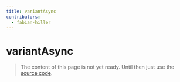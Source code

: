 ```yaml
---
title: variantAsync
contributors:
  - fabian-hiller
---
```


# variantAsync

> The content of this page is not yet ready. Until then just use the [source code](https://github.com/fabian-hiller/valibot/blob/main/library/src/schemas/variant/variantAsync.ts).
